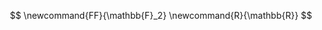 <!-- Shortcuts and links used throughout the documentation -->

<!-- Some math shortcuts we use frequently in the documentation -->
$$
\newcommand{FF}{\mathbb{F}_2}
\newcommand{R}{\mathbb{R}}
$$

<!-- Our check/assert macros and compiler flags that control them -->
[`BIT_DEBUG`]:                          /content/bit_assert/index.qmd#compiler-flags
[`BIT_NDEBUG`]:                         /content/bit_assert/index.qmd#compiler-flags
[`bit_assert`]:                         /content/bit_assert/index.qmd
[`bit_debug_assert`]:                   /content/bit_assert/index.qmd
[`bit_always_assert`]:                  /content/bit_assert/index.qmd

<!-- Formatted links to the pages for the bit::vector class -->
[`bit::vector`]:                        /content/vector/index.qmd
[`vector::all`]:                        /content/vector/all.qmd
[`vector::allocator`]:                  /content/vector/blocks.qmd
[`vector::any`]:                        /content/vector/all.qmd
[`vector::append`]:                     /content/vector/append.qmd
[`vector::back`]:                       /content/vector/access.qmd
[`vector::blocks`]:                     /content/vector/blocks.qmd
[`vector::capacity`]:                   /content/vector/capacity.qmd
[`vector::checker_board`]:              /content/vector/specials.qmd
[`vector::clear`]:                      /content/vector/clear.qmd
[`vector::constructors`]:               /content/vector/constructors.qmd
[`vector::convolution`]:                /content/vector/convolution.qmd
[`vector::copy`]:                       /content/vector/copy.qmd
[`vector::count`]:                      /content/vector/count.qmd
[`vector::count0`]:                     /content/vector/count.qmd
[`vector::count1`]:                     /content/vector/count.qmd
[`vector::description`]:                /content/vector/description.qmd
[`vector::diff`]:                       /content/vector/diff.qmd
[`vector::dot`]:                        /content/vector/dot.qmd
[`vector::element`]:                    /content/vector/access.qmd
[`vector::empty`]:                      /content/vector/size.qmd
[`vector::final_set`]:                  /content/vector/first_set.qmd
[`vector::first_set`]:                  /content/vector/first_set.qmd
[`vector::flip_if`]:                    /content/vector/set_if.qmd
[`vector::flip`]:                       /content/vector/set.qmd
[`vector::from`]:                       /content/vector/from.qmd
[`vector::front`]:                      /content/vector/access.qmd
[`vector::if_set_call`]:                /content/vector/if_set_call.qmd
[`vector::join`]:                       /content/vector/join.qmd
[`vector::next_set`]:                   /content/vector/first_set.qmd
[`vector::none`]:                       /content/vector/all.qmd
[`vector::ones`]:                       /content/vector/specials.qmd
[`vector::operator|`]:                  /content/vector/logical-op.qmd
[`vector::operator|=`]:                 /content/vector/logical-op-eq.qmd
[`vector::operator-`]:                  /content/vector/logical-op.qmd
[`vector::operator-=`]:                 /content/vector/logical-op-eq.qmd
[`vector::operator()`]:                 /content/vector/access.qmd
[`vector::operator[]`]:                 /content/vector/access.qmd
[`vector::operator*`]:                  /content/vector/logical-op.qmd
[`vector::operator*=`]:                 /content/vector/logical-op-eq.qmd
[`vector::operator&`]:                  /content/vector/logical-op.qmd
[`vector::operator&=`]:                 /content/vector/logical-op-eq.qmd
[`vector::operator^`]:                  /content/vector/logical-op.qmd
[`vector::operator^=`]:                 /content/vector/logical-op-eq.qmd
[`vector::operator+`]:                  /content/vector/logical-op.qmd
[`vector::operator+=`]:                 /content/vector/logical-op-eq.qmd
[`vector::operator<<`]:                 /content/vector/shift.qmd
[`vector::operator<<=`]:                /content/vector/shift.qmd
[`vector::operator>>`]:                 /content/vector/shift.qmd
[`vector::operator>>=`]:                /content/vector/shift.qmd
[`vector::operator~`]:                  /content/vector/logical-op-eq.qmd
[`vector::overview`]:                   /content/vector/index.qmd
[`vector::parity`]:                     /content/vector/count.qmd
[`vector::polynomial_mod`]:             /content/vector/polynomial_mod.qmd
[`vector::polynomial_sum`]:             /content/vector/polynomial_sum.qmd
[`vector::pop`]:                        /content/vector/push-pop.qmd
[`vector::prev_set`]:                   /content/vector/first_set.qmd
[`vector::push`]:                       /content/vector/push-pop.qmd
[`vector::random`]:                     /content/vector//random.qmd
[`vector::reference`]:                  /content/vector/reference.qmd
[`vector::replace`]:                    /content/vector/replace.qmd
[`vector::reserve`]:                    /content/vector/reserve.qmd
[`vector::reset`]:                      /content/vector/set.qmd
[`vector::resize`]:                     /content/vector/resize.qmd
[`vector::riffled`]:                    /content/vector/riffled.qmd
[`vector::set_if`]:                     /content/vector/set_if.qmd
[`vector::set_indices`]:                /content/vector/indices.qmd
[`vector::set`]:                        /content/vector/set.qmd
[`vector::shrink_to_fit`]:              /content/vector/reserve.qmd
[`vector::size`]:                       /content/vector/size.qmd
[`vector::stream<<`]:                   /content/vector/stream.qmd
[`vector::stream>>`]:                   /content/vector/stream.qmd
[`vector::sub`]:                        /content/vector/sub.qmd
[`vector::swap_elements`]:              /content/vector/swap_elements.qmd
[`vector::swap`]:                       /content/vector/swap.qmd
[`vector::test`]:                       /content/vector/access.qmd
[`vector::to_bit_order`]:               /content/vector/to_string.qmd
[`vector::to_hex`]:                     /content/vector/to_string.qmd
[`vector::to_polynomial`]:              /content/vector/to_string.qmd
[`vector::to_pretty_string`]:           /content/vector/to_string.qmd
[`vector::to_string`]:                  /content/vector/to_string.qmd
[`vector::trimmed_left`]:               /content/vector/trimmed.qmd
[`vector::trimmed_right`]:              /content/vector/trimmed.qmd
[`vector::trimmed`]:                    /content/vector/trimmed.qmd
[`vector::unit_ceil`]:                  /content/vector/unit_floor.qmd
[`vector::unit_floor`]:                 /content/vector/unit_floor.qmd
[`vector::unit`]:                       /content/vector/specials.qmd
[`vector::unset_indices`]:              /content/vector/indices.qmd
[`vector::unused`]:                     /content/vector/capacity.qmd
[`vector::zeros`]:                      /content/vector/specials.qmd

<!-- Formatted links to the pages for the bit::matrix class -->
[`bit::matrix`]:                        /content/matrix/index.qmd
[`matrix::add_col`]:                    /content/matrix/add-pop.qmd
[`matrix::add_row`]:                    /content/matrix/add-pop.qmd
[`matrix::all`]:                        /content/matrix/all.qmd
[`matrix::any`]:                        /content/matrix/all.qmd
[`matrix::append`]:                     /content/matrix/append.qmd
[`matrix::characteristic_polynomial`]:  /content/matrix/characteristic_polynomial.qmd
[`matrix::checker_board`]:              /content/matrix/specials.qmd
[`matrix::clear`]:                      /content/matrix/clear.qmd
[`matrix::col`]:                        /content/matrix/access.qmd
[`matrix::col_capacity`]:               /content/matrix/capacity.qmd
[`matrix::cols`]:                       /content/matrix/size.qmd
[`matrix::compact_frobenius_form`]:     /content/matrix/companion.qmd
[`matrix::companion`]:                  /content/matrix/companion.qmd
[`matrix::constructors`]:               /content/matrix/constructors.qmd
[`matrix::count`]:                      /content/matrix/count.qmd
[`matrix::count_diagonal`]:             /content/matrix/count.qmd
[`matrix::description`]:                /content/matrix/description.qmd
[`matrix::dot`]:                        /content/matrix/dot.qmd
[`matrix::echelon_form`]:               /content/matrix/echelon.qmd
[`matrix::element`]:                    /content/matrix/element.qmd
[`matrix::empty`]:                      /content/matrix/size.qmd
[`matrix::flip`]:                       /content/matrix/set.qmd
[`matrix::flip_diagonal`]:              /content/matrix/set.qmd
[`matrix::flip_if`]:                    /content/matrix/set_if.qmd
[`matrix::from`]:                       /content/matrix/from.qmd
[`matrix::identity`]:                   /content/matrix/specials.qmd
[`matrix::invert`]:                     /content/matrix/invert.qmd
[`matrix::is_identity`]:                /content/matrix/is_special.qmd
[`matrix::is_ones`]:                    /content/matrix/is_special.qmd
[`matrix::is_square`]:                  /content/matrix/is_special.qmd
[`matrix::is_symmetric`]:               /content/matrix/is_special.qmd
[`matrix::is_zero`]:                    /content/matrix/is_special.qmd
[`matrix::join`]:                       /content/matrix/append.qmd
[`matrix::lower`]:                      /content/matrix/triangle.qmd
[`matrix::none`]:                       /content/matrix/all.qmd
[`matrix::ones`]:                       /content/matrix/specials.qmd
[`matrix::operator()`]:                 /content/matrix/access.qmd
[`matrix::operator[]`]:                 /content/matrix/access.qmd
[`matrix::operator|`]:                  /content/matrix/logical-op.qmd
[`matrix::operator|=`]:                 /content/matrix/logical-op-eq.qmd
[`matrix::operator-`]:                  /content/matrix/logical-op.qmd
[`matrix::operator-=`]:                 /content/matrix/logical-op-eq.qmd
[`matrix::operator*`]:                  /content/matrix/logical-op.qmd
[`matrix::operator*=`]:                 /content/matrix/logical-op-eq.qmd
[`matrix::operator&`]:                  /content/matrix/logical-op.qmd
[`matrix::operator&=`]:                 /content/matrix/logical-op-eq.qmd
[`matrix::operator^`]:                  /content/matrix/logical-op.qmd
[`matrix::operator^=`]:                 /content/matrix/logical-op-eq.qmd
[`matrix::operator+`]:                  /content/matrix/logical-op.qmd
[`matrix::operator+=`]:                 /content/matrix/logical-op-eq.qmd
[`matrix::operator<<`]:                 /content/matrix/shift.qmd
[`matrix::operator<<=`]:                /content/matrix/shift.qmd
[`matrix::operator==`]:                 /content/matrix/op==.qmd
[`matrix::operator>>`]:                 /content/matrix/shift.qmd
[`matrix::operator>>=`]:                /content/matrix/shift.qmd
[`matrix::operator~`]:                  /content/matrix/logical-op-eq.qmd
[`matrix::polynomial_sum`]:             /content/matrix/polynomial_sum.qmd
[`matrix::pop_col`]:                    /content/matrix/add-pop.qmd
[`matrix::pop_row`]:                    /content/matrix/add-pop.qmd
[`matrix::pow`]:                        /content/matrix/pow.qmd
[`matrix::pow2`]:                       /content/matrix/pow.qmd
[`matrix::print`]:                      /content/matrix/print.qmd
[`matrix::probability_invertible`]:     /content/matrix/probability.qmd
[`matrix::probability_singular`]:       /content/matrix/probability.qmd
[`matrix::random`]:                     /content/matrix/random.qmd
[`matrix::reduced_echelon_form`]:       /content/matrix/echelon.qmd
[`matrix::replace`]:                    /content/matrix/replace.qmd
[`matrix::replace`]:                    /content/matrix/replace.qmd
[`matrix::reset`]:                      /content/matrix/set.qmd
[`matrix::reset_diagonal`]:             /content/matrix/set.qmd
[`matrix::resize`]:                     /content/matrix/resize.qmd
[`matrix::resize`]:                     /content/matrix/resize.qmd
[`matrix::rotate`]:                     /content/matrix/specials.qmd
[`matrix::row`]:                        /content/matrix/access.qmd
[`matrix::row_capacity`]:               /content/matrix/capacity.qmd
[`matrix::rows`]:                       /content/matrix/size.qmd
[`matrix::set`]:                        /content/matrix/set.qmd
[`matrix::set`]:                        /content/matrix/set.qmd
[`matrix::set_diagonal`]:               /content/matrix/set.qmd
[`matrix::set_if`]:                     /content/matrix/set_if.qmd
[`matrix::shift`]:                      /content/matrix/specials.qmd
[`matrix::shrink_to_fit`]:              /content/matrix/shrink_to_fit.qmd
[`matrix::size`]:                       /content/matrix/size.qmd
[`matrix::stream<<`]:                   /content/matrix/stream.qmd
[`matrix::stream>>`]:                   /content/matrix/stream.qmd
[`matrix::strictly_lower`]:             /content/matrix/triangle.qmd
[`matrix::strictly_upper`]:             /content/matrix/triangle.qmd
[`matrix::sub`]:                        /content/matrix/sub.qmd
[`matrix::swap_cols`]:                  /content/matrix/swap.qmd
[`matrix::swap_rows`]:                  /content/matrix/swap.qmd
[`matrix::test`]:                       /content/matrix/access.qmd
[`matrix::to_echelon_form`]:            /content/matrix/echelon.qmd
[`matrix::to_hex`]:                     /content/matrix/to_string.qmd
[`matrix::to_pretty_string`]:           /content/matrix/to_string.qmd
[`matrix::to_reduced_echelon_form`]:    /content/matrix/echelon.qmd
[`matrix::to_string`]:                  /content/matrix/to_string.qmd
[`matrix::to_transpose`]:               /content/matrix/transpose.qmd
[`matrix::to_vector`]:                  /content/matrix/to_vector.qmd
[`matrix::trace`]:                      /content/matrix/count.qmd
[`matrix::transpose`]:                  /content/matrix/transpose.qmd
[`matrix::unit_lower`]:                 /content/matrix/unit_triangle.qmd
[`matrix::unit_upper`]:                 /content/matrix/unit_upper.qmd
[`matrix::upper`]:                      /content/matrix/triangle.qmd
[`matrix::zeros`]:                      /content/matrix/specials.qmd

<!-- Formatted links to the pages for the bit::gauss class -->
[`bit::gauss`]:                         /content/gauss/index/qmd
[`gauss::constructors`]:                /content/gauss/constructors.qmd
[`gauss::equation_count`]:              /content/gauss/queries.qmd
[`gauss::free_count`]:                  /content/gauss/queries.qmd
[`gauss::free_indices`]:                /content/gauss/free_indices.qmd
[`gauss::is_consistent`]:               /content/gauss/queries.qmd
[`gauss::lhs`]:                         /content/gauss/access.qmd
[`gauss::operator()`]:                  /content/gauss/functor.qmd
[`gauss::operator(i)`]:                 /content/gauss/functor.qmd
[`gauss::rank`]:                        /content/gauss/queries.qmd
[`gauss::rhs`]:                         /content/gauss/access.qmd
[`gauss::solution_count`]:              /content/gauss/queries.qmd
[`bit::solve`]:                         /content/gauss/solve.qmd

<!-- Formatted links to the pages for the bit::lu class -->
[`bit::lu`]:                            /content/lu/index.qmd
[`lu::constructors`]:                   /content/lu/constructors.qmd
[`lu::permute`]:                        /content/lu/permute.qmd
[`lu::permutation_vector`]:             /content/lu/permute.qmd
[`lu::row_swaps`]:                      /content/lu/permute.qmd
[`lu::singular`]:                       /content/lu/queries.qmd
[`lu::non_singular`]:                   /content/lu/queries.qmd
[`lu::determinant`]:                    /content/lu/queries.qmd
[`lu::rank`]:                           /content/lu/queries.qmd
[`lu::L`]:                              /content/lu/access.qmd
[`lu::U`]:                              /content/lu/access.qmd
[`lu::LU`]:                             /content/lu/access.qmd
[`lu::operator()`]:                     /content/lu/functor.qmd
[`lu::invert`]:                         /content/lu/invert.qmd

<!-- Formatted links to the pages for items in the standard library -->
[`std::allocator`]:                     https://en.cppreference.com/w/cpp/memory/allocator
[`assert`]:                             https://www.cplusplus.com/reference/cassert/assert/
[`std::bit_ceil`]:                      https://en.cppreference.com/w/cpp/numeric/bit_ceil
[`std::bit_floor`]:                     https://en.cppreference.com/w/cpp/numeric/bit_floor
[`std::bitset`]:                        https://en.cppreference.com/w/cpp/utility/bitset
[`std::invocable`]:                     https://en.cppreference.com/w/cpp/concepts/invocable
[`std::logic_error`]:                   https://en.cppreference.com/w/cpp/error/
[`std::nullopt`]:                       https://en.cppreference.com/w/cpp/utility/optional/nullopt
[`std::optional`]:                      https://en.cppreference.com/w/cpp/utility/optiona
[`std::unsigned_integral`]:             https://en.cppreference.com/w/cpp/concepts/unsigned_integral
[`std::vector`]:                        https://en.cppreference.com/w/cpp/container/vector
[`what`]:                               https://en.cppreference.com/w/cpp/error/exception/what

<!--Links to other software tools we reference -->
[`boost::dynamic_bitset`]:              https://www.boost.org/doc/libs/1_80_0/libs/dynamic_bitset/dynamic_bitset.html
[MIT License]:                          https://opensource.org/license/mit/[MIT License]
[Pandoc]:                               https://pandoc.org
[Quarto]:                               https://quarto.org
[Eigen]:                                https://eigen.tuxfamily.org/overview.php?title=Main_Page
[`LAPACK`]:                             https://en.wikipedia.org/wiki/LAPACK
[repo]:                                 https://github.com/nessan/bit
[docs]:                                 https://nessan.github.io/bit
[email]:                                mailto:nzznfitz+gh@icloud.com

<!-- Pages and Wikipedia articles referenced in the documentation -->
[annihilating polynomial]:              https://en.wikipedia.org/wiki/Minimal_polynomial_(linear_algebra)
[Bernoulli distribution]:               https://en.wikipedia.org/wiki/Bernoulli_distribution
[Cayley Hamilton]:                      https://en.wikipedia.org/wiki/Cayley–Hamilton_theorem
[characteristic polynomial]:            https://en.wikipedia.org/wiki/Characteristic_polynomial
[co-factors]:                           https://en.wikipedia.org/wiki/Minor_(linear_algebra)
[companion matrix]:                     https://en.wikipedia.org/wiki/Companion_matrix
[Danilevsky's algorithm]:               http://web.tecnico.ulisboa.pt/~mcasquilho/compute/com/,eigen/FaddeevaDanil.pdf
[elementary row operations]:            https://en.wikipedia.org/wiki/Elementary_matrix#Operations
[Frobenius form]:                       https://encyclopediaofmath.org/wiki/Frobenius_matrix
[Galois Field]:                         https://en.wikipedia.org/wiki/Finite_field
[Gaussian elimination]:                 https://en.wikipedia.org/wiki/Gaussian_elimination
[GF(2)]:                                https://en.wikipedia.org/wiki/GF(2)
[Gram-Schmidt]:                         https://en.wikipedia.org/wiki/Gram–Schmidt_process
[Hessenberg]:                           https://en.wikipedia.org/wiki/Hessenberg_matrix
[LU decomposition]:                     https://en.wikipedia.org/wiki/lu
[rank]:                                 https://en.wikipedia.org/wiki/Rank_(linear_algebra)
[row-echelon form]:                     https://en.wikipedia.org/wiki/Row_echelon_form
[reduced row-echelon form]:             https://en.wikipedia.org/wiki/Row_echelon_form
[similar matrices]:                     https://en.wikipedia.org/wiki/Matrix_similarity
